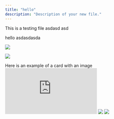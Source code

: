```yaml
---
title: "hello"
description: "Description of your new file."
---
```


This is a testing file asdasd asd

<div>
  hello
<span>asdasdasda</span>
<div>



<img
  className="rounded-md"
  src="https://mintlify-assets.b-cdn.net/bigbend.jpg"
/>

![](https://mintlify-assets.b-cdn.net/bigbend.jpg)

  <Card title="Image Card" img="/images/card-with-image.png">
  Here is an example of a card with an image
</Card>

  <iframe
  className="w-full aspect-video rounded-md"
  src="https://www.youtube.com/embed/4KzFe50RQkQ"
  title="YouTube video player"
  frameBorder="0"
  allow="accelerometer; autoplay; clipboard-write; encrypted-media; gyroscope; picture-in-picture"
  allowFullScreen
></iframe>

<Frame>
  <img
    className="block dark:hidden"
    src="https://mintlify-assets.b-cdn.net/hero-light.png"
  />
  <img
    className="hidden dark:block"
    src="https://mintlify-assets.b-cdn.net/hero-dark.png"
  />
</Frame>
